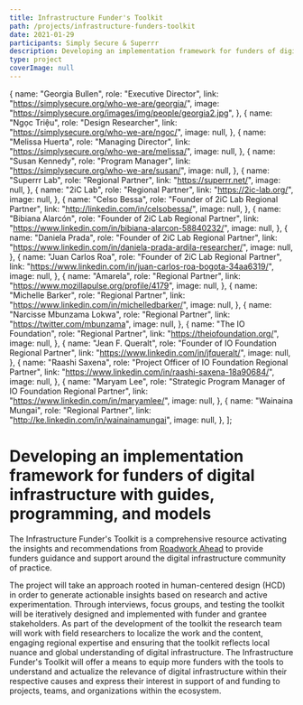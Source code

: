 ```yaml
---
title: Infrastructure Funder's Toolkit
path: /projects/infrastructure-funders-toolkit
date: 2021-01-29
participants: Simply Secure & Superrr
description: Developing an implementation framework for funders of digital infrastructure with guides, programming, and models.
type: project
coverImage: null
---
```


  {
    name: "Georgia Bullen",
    role: "Executive Director",
    link: "https://simplysecure.org/who-we-are/georgia/",
    image: "https://simplysecure.org/images/img/people/georgia2.jpg",
  },
  {
    name: "Ngọc Triệu",
    role: "Design Researcher",
    link: "https://simplysecure.org/who-we-are/ngoc/",
    image: null,
  },
  {
    name: "Melissa Huerta",
    role: "Managing Director",
    link: "https://simplysecure.org/who-we-are/melissa/",
    image: null,
  },
  {
    name: "Susan Kennedy",
    role: "Program Manager",
    link: "https://simplysecure.org/who-we-are/susan/",
    image: null,
  },
  {
    name: "Superrr Lab",
    role: "Regional Partner",
    link: "https://superrr.net/",
    image: null,
  },
  {
    name: "2iC Lab",
    role: "Regional Partner",
    link: "https://2ic-lab.org/",
    image: null,
  },
  {
    name: "Celso Bessa",
    role: "Founder of 2iC Lab Regional Partner",
    link: "http://linkedin.com/in/celsobessa/",
    image: null,
  },
  {
    name: "Bibiana Alarcón",
    role: "Founder of 2iC Lab Regional Partner",
    link: "https://www.linkedin.com/in/bibiana-alarcon-58840232/",
    image: null,
  },
  {
    name: "Daniela Prada",
    role: "Founder of 2iC Lab Regional Partner",
    link: "https://www.linkedin.com/in/daniela-prada-ardila-researcher/",
    image: null,
  },
  {
    name: "Juan Carlos Roa",
    role: "Founder of 2iC Lab Regional Partner",
    link: "https://www.linkedin.com/in/juan-carlos-roa-bogota-34aa6319/",
    image: null,
  },
  {
    name: "Amarela",
    role: "Regional Partner",
    link: "https://www.mozillapulse.org/profile/4179",
    image: null,
  },
  {
    name: "Michelle Barker",
    role: "Regional Partner",
    link: "https://www.linkedin.com/in/michelledbarker/",
    image: null,
  },
  {
    name: "Narcisse Mbunzama Lokwa",
    role: "Regional Partner",
    link: "https://twitter.com/mbunzama",
    image: null,
  },
  {
    name: "The IO Foundation",
    role: "Regional Partner",
    link: "https://theiofoundation.org/",
    image: null,
  },
  {
    name: "Jean F. Queralt",
    role: "Founder of IO Foundation Regional Partner",
    link: "https://www.linkedin.com/in/jfqueralt/",
    image: null,
  },
  {
    name: "Raashi Saxena",
    role: "Project Officer of IO Foundation Regional Partner",
    link: "https://www.linkedin.com/in/raashi-saxena-18a90684/",
    image: null,
  },
  {
    name: "Maryam Lee",
    role: "Strategic Program Manager of IO Foundation Regional Partner",
    link: "https://www.linkedin.com/in/maryamlee/",
    image: null,
  },
  {
    name: "Wainaina Mungai",
    role: "Regional Partner",
    link: "http://ke.linkedin.com/in/wainainamungai",
    image: null,
  },
];

<!-- export const resources = [
  {
    title: "Proposal",
    link: "https://example.com",
    linkText: "Read More",
    author: "Georgia Bullen",
  },
]; -->

# Developing an implementation framework for funders of digital infrastructure with guides, programming, and models

The Infrastructure Funder's Toolkit is a comprehensive resource activating the insights and recommendations from <a href="https://recommendations.implicit-development.org">Roadwork Ahead</a> to provide funders guidance and support around the digital infrastructure community of practice.

The project will take an approach rooted in human-centered design (HCD) in order to generate actionable insights based on research and active experimentation. Through interviews, focus groups, and testing the toolkit will be iteratively designed and implemented with funder and grantee stakeholders. As part of the development of the toolkit the research team will work with field researchers to localize the work and the content, engaging regional expertise and ensuring that the toolkit reflects local nuance and global understanding of digital infrastructure. The Infrastructure Funder's Toolkit will offer a means to equip more funders with the tools to understand and actualize the relevance of digital infrastructure within their respective causes and express their interest in support of and funding to projects, teams, and organizations within the ecosystem.
